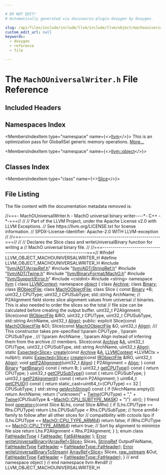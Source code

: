 ```yaml
---

# DO NOT EDIT!
# Automatically generated via docusaurus-plugin-doxygen by Doxygen.

slug: /api/files/include/include/llvm/include/llvm/object/machouniversalwriter-h
custom_edit_url: null
keywords:
  - doxygen
  - reference
  - file

---
```





# The `MachOUniversalWriter.h` File Reference

<DoxygenPage pluginConfig={pluginConfig}>



## Included Headers

<IncludesList>
<IncludesListItem
  filePath="llvm/ADT/ArrayRef.h"
  permalink="/docs/api/files/include/include/llvm/include/llvm/adt/arrayref-h"
  isLocal="true" />
<IncludesListItem
  filePath="llvm/ADT/StringRef.h"
  permalink="/docs/api/files/include/include/llvm/include/llvm/adt/stringref-h"
  isLocal="true" />
<IncludesListItem
  filePath="llvm/ADT/Twine.h"
  permalink="/docs/api/files/include/include/llvm/include/llvm/adt/twine-h"
  isLocal="true" />
<IncludesListItem
  filePath="llvm/BinaryFormat/MachO.h"
  permalink="/docs/api/files/include/include/llvm/include/llvm/binaryformat/macho-h"
  isLocal="true" />
<IncludesListItem
  filePath="llvm/Support/Error.h"
  permalink="/docs/api/files/include/include/llvm/include/llvm/support/error-h"
  isLocal="true" />
<IncludesListItem
  filePath="cstdint"
  permalink=""
  isLocal="false" />
<IncludesListItem
  filePath="string"
  permalink=""
  isLocal="false" />
</IncludesList>

## Namespaces Index

<MembersIndex>

<MembersIndexItem
  type="namespace"
  name={<><a href="/docs/api/namespaces/llvm">llvm</a></>}>
This is an optimization pass for GlobalISel generic memory operations. <a href="/docs/api/namespaces/llvm/#details">More...</a>
</MembersIndexItem>

<MembersIndexItem
  type="namespace"
  name={<><a href="/docs/api/namespaces/llvm/object">llvm::object</a></>}>
</MembersIndexItem>

</MembersIndex>

## Classes Index

<MembersIndex>

<MembersIndexItem
  type="class"
  name={<><a href="/docs/api/classes/llvm/object/slice">Slice</a></>}>
</MembersIndexItem>

</MembersIndex>


## File Listing

The file content with the documentation metadata removed is:

<ProgramListing>

<Link id="l00001" /><CodeLine lineNumber="1"><span class="doxyHighlightComment">//===- MachOUniversalWriter.h - MachO universal binary writer----&#42;- C++ -&#42;-===//</span></CodeLine>
<Link id="l00002" /><CodeLine lineNumber="2"><span class="doxyHighlightComment">//</span></CodeLine>
<Link id="l00003" /><CodeLine lineNumber="3"><span class="doxyHighlightComment">// Part of the LLVM Project, under the Apache License v2.0 with LLVM Exceptions.</span></CodeLine>
<Link id="l00004" /><CodeLine lineNumber="4"><span class="doxyHighlightComment">// See https://llvm.org/LICENSE.txt for license information.</span></CodeLine>
<Link id="l00005" /><CodeLine lineNumber="5"><span class="doxyHighlightComment">// SPDX-License-Identifier: Apache-2.0 WITH LLVM-exception</span></CodeLine>
<Link id="l00006" /><CodeLine lineNumber="6"><span class="doxyHighlightComment">//</span></CodeLine>
<Link id="l00007" /><CodeLine lineNumber="7"><span class="doxyHighlightComment">//===----------------------------------------------------------------------===//</span></CodeLine>
<Link id="l00008" /><CodeLine lineNumber="8"><span class="doxyHighlightComment">//</span></CodeLine>
<Link id="l00009" /><CodeLine lineNumber="9"><span class="doxyHighlightComment">// Declares the Slice class and writeUniversalBinary function for writing a</span></CodeLine>
<Link id="l00010" /><CodeLine lineNumber="10"><span class="doxyHighlightComment">// MachO universal binary file.</span></CodeLine>
<Link id="l00011" /><CodeLine lineNumber="11"><span class="doxyHighlightComment">//</span></CodeLine>
<Link id="l00012" /><CodeLine lineNumber="12"><span class="doxyHighlightComment">//===----------------------------------------------------------------------===//</span></CodeLine>
<Link id="l00013" /><CodeLine lineNumber="13"></CodeLine>
<Link id="l00014" /><CodeLine lineNumber="14"><span class="doxyHighlightPreprocessor">#ifndef LLVM&#95;OBJECT&#95;MACHOUNIVERSALWRITER&#95;H</span></CodeLine>
<Link id="l00015" /><CodeLine lineNumber="15"><span class="doxyHighlightPreprocessor">#define LLVM&#95;OBJECT&#95;MACHOUNIVERSALWRITER&#95;H</span></CodeLine>
<Link id="l00016" /><CodeLine lineNumber="16"></CodeLine>
<Link id="l00017" /><CodeLine lineNumber="17"><span class="doxyHighlightPreprocessor">#include &quot;<a href="/docs/api/files/include/include/llvm/include/llvm/adt/arrayref-h">llvm/ADT/ArrayRef.h</a>&quot;</span></CodeLine>
<Link id="l00018" /><CodeLine lineNumber="18"><span class="doxyHighlightPreprocessor">#include &quot;<a href="/docs/api/files/include/include/llvm/include/llvm/adt/stringref-h">llvm/ADT/StringRef.h</a>&quot;</span></CodeLine>
<Link id="l00019" /><CodeLine lineNumber="19"><span class="doxyHighlightPreprocessor">#include &quot;<a href="/docs/api/files/include/include/llvm/include/llvm/adt/twine-h">llvm/ADT/Twine.h</a>&quot;</span></CodeLine>
<Link id="l00020" /><CodeLine lineNumber="20"><span class="doxyHighlightPreprocessor">#include &quot;<a href="/docs/api/files/include/include/llvm/include/llvm/binaryformat/macho-h">llvm/BinaryFormat/MachO.h</a>&quot;</span></CodeLine>
<Link id="l00021" /><CodeLine lineNumber="21"><span class="doxyHighlightPreprocessor">#include &quot;<a href="/docs/api/files/include/include/llvm/include/llvm/support/error-h">llvm/Support/Error.h</a>&quot;</span></CodeLine>
<Link id="l00022" /><CodeLine lineNumber="22"><span class="doxyHighlightPreprocessor">#include &lt;cstdint&gt;</span></CodeLine>
<Link id="l00023" /><CodeLine lineNumber="23"><span class="doxyHighlightPreprocessor">#include &lt;string&gt;</span></CodeLine>
<Link id="l00024" /><CodeLine lineNumber="24"></CodeLine>
<Link id="l00025" /><CodeLine lineNumber="25"><span class="doxyHighlightKeyword">namespace </span><span class="doxyHighlight"><a href="/docs/api/namespaces/llvm">llvm</a> &#123;</span></CodeLine>
<Link id="l00026" /><CodeLine lineNumber="26"><span class="doxyHighlightKeyword">class </span><span class="doxyHighlight"><a href="/docs/api/classes/llvm/llvmcontext">LLVMContext</a>;</span></CodeLine>
<Link id="l00027" /><CodeLine lineNumber="27"></CodeLine>
<Link id="l00028" /><CodeLine lineNumber="28"><span class="doxyHighlightKeyword">namespace </span><span class="doxyHighlight"><a href="/docs/api/namespaces/llvm/object">object</a> &#123;</span></CodeLine>
<Link id="l00029" /><CodeLine lineNumber="29"><span class="doxyHighlightKeyword">class </span><span class="doxyHighlight"><a href="/docs/api/classes/llvm/object/archive">Archive</a>;</span></CodeLine>
<Link id="l00030" /><CodeLine lineNumber="30"><span class="doxyHighlightKeyword">class </span><span class="doxyHighlight"><a href="/docs/api/classes/llvm/object/binary">Binary</a>;</span></CodeLine>
<Link id="l00031" /><CodeLine lineNumber="31"><span class="doxyHighlightKeyword">class </span><span class="doxyHighlight"><a href="/docs/api/classes/llvm/object/irobjectfile">IRObjectFile</a>;</span></CodeLine>
<Link id="l00032" /><CodeLine lineNumber="32"><span class="doxyHighlightKeyword">class </span><span class="doxyHighlight"><a href="/docs/api/classes/llvm/object/machoobjectfile">MachOObjectFile</a>;</span></CodeLine>
<Link id="l00033" /><CodeLine lineNumber="33"></CodeLine>
<Link id="l00034" /><CodeLine lineNumber="34" lineLink="/docs/api/classes/llvm/object/slice"><span class="doxyHighlightKeyword">class </span><span class="doxyHighlight">Slice &#123;</span></CodeLine>
<Link id="l00035" /><CodeLine lineNumber="35"><span class="doxyHighlight">  </span><span class="doxyHighlightKeyword">const</span><span class="doxyHighlight"> <a href="/docs/api/classes/llvm/object/binary">Binary</a> &#42;B;</span></CodeLine>
<Link id="l00036" /><CodeLine lineNumber="36"><span class="doxyHighlight">  uint32&#95;t CPUType;</span></CodeLine>
<Link id="l00037" /><CodeLine lineNumber="37"><span class="doxyHighlight">  uint32&#95;t CPUSubType;</span></CodeLine>
<Link id="l00038" /><CodeLine lineNumber="38"><span class="doxyHighlight">  std::string ArchName;</span></CodeLine>
<Link id="l00039" /><CodeLine lineNumber="39"></CodeLine>
<Link id="l00040" /><CodeLine lineNumber="40"><span class="doxyHighlight">  </span><span class="doxyHighlightComment">// P2Alignment field stores slice alignment values from universal</span></CodeLine>
<Link id="l00041" /><CodeLine lineNumber="41"><span class="doxyHighlight">  </span><span class="doxyHighlightComment">// binaries. This is also needed to order the slices so the total</span></CodeLine>
<Link id="l00042" /><CodeLine lineNumber="42"><span class="doxyHighlight">  </span><span class="doxyHighlightComment">// file size can be calculated before creating the output buffer.</span></CodeLine>
<Link id="l00043" /><CodeLine lineNumber="43"><span class="doxyHighlight">  uint32&#95;t P2Alignment;</span></CodeLine>
<Link id="l00044" /><CodeLine lineNumber="44"></CodeLine>
<Link id="l00045" /><CodeLine lineNumber="45"><span class="doxyHighlight">  Slice(</span><span class="doxyHighlightKeyword">const</span><span class="doxyHighlight"> <a href="/docs/api/classes/llvm/object/irobjectfile">IRObjectFile</a> &amp;IRO, uint32&#95;t CPUType, uint32&#95;t CPUSubType,</span></CodeLine>
<Link id="l00046" /><CodeLine lineNumber="46"><span class="doxyHighlight">        std::string ArchName, uint32&#95;t <a href="/docs/api/structs/llvm/align">Align</a>);</span></CodeLine>
<Link id="l00047" /><CodeLine lineNumber="47"></CodeLine>
<Link id="l00048" /><CodeLine lineNumber="48"><span class="doxyHighlightKeyword">public</span><span class="doxyHighlight">:</span></CodeLine>
<Link id="l00049" /><CodeLine lineNumber="49"><span class="doxyHighlight">  </span><span class="doxyHighlightKeyword">explicit</span><span class="doxyHighlight"> Slice(</span><span class="doxyHighlightKeyword">const</span><span class="doxyHighlight"> <a href="/docs/api/classes/llvm/object/machoobjectfile">MachOObjectFile</a> &amp;O);</span></CodeLine>
<Link id="l00050" /><CodeLine lineNumber="50"></CodeLine>
<Link id="l00051" /><CodeLine lineNumber="51"><span class="doxyHighlight">  Slice(</span><span class="doxyHighlightKeyword">const</span><span class="doxyHighlight"> <a href="/docs/api/classes/llvm/object/machoobjectfile">MachOObjectFile</a> &amp;O, uint32&#95;t <a href="/docs/api/structs/llvm/align">Align</a>);</span></CodeLine>
<Link id="l00052" /><CodeLine lineNumber="52"></CodeLine>
<Link id="l00053" /><CodeLine lineNumber="53"><span class="doxyHighlightComment">  /// This constructor takes pre-specified \\param CPUType , \\param CPUSubType ,</span></CodeLine>
<Link id="l00054" /><CodeLine lineNumber="54"><span class="doxyHighlightComment">  /// \\param ArchName , \\param Align instead of inferring them from the archive</span></CodeLine>
<Link id="l00055" /><CodeLine lineNumber="55"><span class="doxyHighlightComment">  /// members.</span></CodeLine>
<Link id="l00056" /><CodeLine lineNumber="56"><span class="doxyHighlight">  Slice(</span><span class="doxyHighlightKeyword">const</span><span class="doxyHighlight"> <a href="/docs/api/classes/llvm/object/archive">Archive</a> &amp;<a href="/docs/api/files/lib/lib/ir/builtingcs-cpp/#a2e38c85003a042421cde1647632d0b72">A</a>, uint32&#95;t CPUType, uint32&#95;t CPUSubType,</span></CodeLine>
<Link id="l00057" /><CodeLine lineNumber="57"><span class="doxyHighlight">        std::string ArchName, uint32&#95;t <a href="/docs/api/structs/llvm/align">Align</a>);</span></CodeLine>
<Link id="l00058" /><CodeLine lineNumber="58"></CodeLine>
<Link id="l00059" /><CodeLine lineNumber="59"><span class="doxyHighlight">  </span><span class="doxyHighlightKeyword">static</span><span class="doxyHighlight"> <a href="/docs/api/classes/llvm/expected">Expected&lt;Slice&gt;</a> <a href="/docs/api/classes/llvm/object/slice/#adbb4dbd1eb3f1a9959da3bf6baf327e4">create</a>(</span><span class="doxyHighlightKeyword">const</span><span class="doxyHighlight"> <a href="/docs/api/classes/llvm/object/archive">Archive</a> &amp;<a href="/docs/api/files/lib/lib/ir/builtingcs-cpp/#a2e38c85003a042421cde1647632d0b72">A</a>,</span></CodeLine>
<Link id="l00060" /><CodeLine lineNumber="60"><span class="doxyHighlight">                                <a href="/docs/api/classes/llvm/llvmcontext">LLVMContext</a> &#42;LLVMCtx = </span><span class="doxyHighlightKeyword">nullptr</span><span class="doxyHighlight">);</span></CodeLine>
<Link id="l00061" /><CodeLine lineNumber="61"></CodeLine>
<Link id="l00062" /><CodeLine lineNumber="62"><span class="doxyHighlight">  </span><span class="doxyHighlightKeyword">static</span><span class="doxyHighlight"> <a href="/docs/api/classes/llvm/expected">Expected&lt;Slice&gt;</a> <a href="/docs/api/classes/llvm/object/slice/#adbb4dbd1eb3f1a9959da3bf6baf327e4">create</a>(</span><span class="doxyHighlightKeyword">const</span><span class="doxyHighlight"> <a href="/docs/api/classes/llvm/object/irobjectfile">IRObjectFile</a> &amp;IRO, uint32&#95;t <a href="/docs/api/structs/llvm/align">Align</a>);</span></CodeLine>
<Link id="l00063" /><CodeLine lineNumber="63"></CodeLine>
<Link id="l00064" /><CodeLine lineNumber="64" lineLink="/docs/api/classes/llvm/object/slice/#a9e261eb1e1b49d7eab4202d8791ebed9"><span class="doxyHighlight">  </span><span class="doxyHighlightKeywordType">void</span><span class="doxyHighlight"> <a href="/docs/api/classes/llvm/object/slice/#a9e261eb1e1b49d7eab4202d8791ebed9">setP2Alignment</a>(uint32&#95;t <a href="/docs/api/structs/llvm/align">Align</a>) &#123; P2Alignment = <a href="/docs/api/structs/llvm/align">Align</a>; &#125;</span></CodeLine>
<Link id="l00065" /><CodeLine lineNumber="65"></CodeLine>
<Link id="l00066" /><CodeLine lineNumber="66" lineLink="/docs/api/classes/llvm/object/slice/#a895e961b00614c38f273f9064160d804"><span class="doxyHighlight">  </span><span class="doxyHighlightKeyword">const</span><span class="doxyHighlight"> <a href="/docs/api/classes/llvm/object/binary">Binary</a> &#42;<a href="/docs/api/classes/llvm/object/slice/#a895e961b00614c38f273f9064160d804">getBinary</a>()</span><span class="doxyHighlightKeyword"> const </span><span class="doxyHighlight">&#123; </span><span class="doxyHighlightKeywordFlow">return</span><span class="doxyHighlight"> B; &#125;</span></CodeLine>
<Link id="l00067" /><CodeLine lineNumber="67"></CodeLine>
<Link id="l00068" /><CodeLine lineNumber="68" lineLink="/docs/api/classes/llvm/object/slice/#a719649852c4e3f93c4c2e6ee7d471c10"><span class="doxyHighlight">  uint32&#95;t <a href="/docs/api/classes/llvm/object/slice/#a719649852c4e3f93c4c2e6ee7d471c10">getCPUType</a>()</span><span class="doxyHighlightKeyword"> const </span><span class="doxyHighlight">&#123; </span><span class="doxyHighlightKeywordFlow">return</span><span class="doxyHighlight"> CPUType; &#125;</span></CodeLine>
<Link id="l00069" /><CodeLine lineNumber="69"></CodeLine>
<Link id="l00070" /><CodeLine lineNumber="70" lineLink="/docs/api/classes/llvm/object/slice/#ac06862509ab6322a92d3befcf3dffa45"><span class="doxyHighlight">  uint32&#95;t <a href="/docs/api/classes/llvm/object/slice/#ac06862509ab6322a92d3befcf3dffa45">getCPUSubType</a>()</span><span class="doxyHighlightKeyword"> const </span><span class="doxyHighlight">&#123; </span><span class="doxyHighlightKeywordFlow">return</span><span class="doxyHighlight"> CPUSubType; &#125;</span></CodeLine>
<Link id="l00071" /><CodeLine lineNumber="71"></CodeLine>
<Link id="l00072" /><CodeLine lineNumber="72" lineLink="/docs/api/classes/llvm/object/slice/#a0bd5295141b2f2d5152636fe20704cc3"><span class="doxyHighlight">  uint32&#95;t <a href="/docs/api/classes/llvm/object/slice/#a0bd5295141b2f2d5152636fe20704cc3">getP2Alignment</a>()</span><span class="doxyHighlightKeyword"> const </span><span class="doxyHighlight">&#123; </span><span class="doxyHighlightKeywordFlow">return</span><span class="doxyHighlight"> P2Alignment; &#125;</span></CodeLine>
<Link id="l00073" /><CodeLine lineNumber="73"></CodeLine>
<Link id="l00074" /><CodeLine lineNumber="74" lineLink="/docs/api/classes/llvm/object/slice/#af6079fdaadaa2bd7b132dfb946e74e65"><span class="doxyHighlight">  uint64&#95;t <a href="/docs/api/classes/llvm/object/slice/#af6079fdaadaa2bd7b132dfb946e74e65">getCPUID</a>()</span><span class="doxyHighlightKeyword"> const </span><span class="doxyHighlight">&#123;</span></CodeLine>
<Link id="l00075" /><CodeLine lineNumber="75"><span class="doxyHighlight">    </span><span class="doxyHighlightKeywordFlow">return</span><span class="doxyHighlight"> </span><span class="doxyHighlightKeyword">static&#95;cast&lt;</span><span class="doxyHighlight">uint64&#95;t</span><span class="doxyHighlightKeyword">&gt;</span><span class="doxyHighlight">(CPUType) &lt;&lt; 32 | CPUSubType;</span></CodeLine>
<Link id="l00076" /><CodeLine lineNumber="76"><span class="doxyHighlight">  &#125;</span></CodeLine>
<Link id="l00077" /><CodeLine lineNumber="77"></CodeLine>
<Link id="l00078" /><CodeLine lineNumber="78" lineLink="/docs/api/classes/llvm/object/slice/#a82af3af6273906e602a7e1a384124eef"><span class="doxyHighlight">  std::string <a href="/docs/api/classes/llvm/object/slice/#a82af3af6273906e602a7e1a384124eef">getArchString</a>()</span><span class="doxyHighlightKeyword"> const </span><span class="doxyHighlight">&#123;</span></CodeLine>
<Link id="l00079" /><CodeLine lineNumber="79"><span class="doxyHighlight">    </span><span class="doxyHighlightKeywordFlow">if</span><span class="doxyHighlight"> (!ArchName.empty())</span></CodeLine>
<Link id="l00080" /><CodeLine lineNumber="80"><span class="doxyHighlight">      </span><span class="doxyHighlightKeywordFlow">return</span><span class="doxyHighlight"> ArchName;</span></CodeLine>
<Link id="l00081" /><CodeLine lineNumber="81"><span class="doxyHighlight">    </span><span class="doxyHighlightKeywordFlow">return</span><span class="doxyHighlight"> (</span><span class="doxyHighlightStringLiteral">&quot;unknown(&quot;</span><span class="doxyHighlight"> + <a href="/docs/api/classes/llvm/twine">Twine</a>(CPUType) + </span><span class="doxyHighlightStringLiteral">&quot;,&quot;</span><span class="doxyHighlight"> +</span></CodeLine>
<Link id="l00082" /><CodeLine lineNumber="82"><span class="doxyHighlight">            <a href="/docs/api/classes/llvm/twine">Twine</a>(CPUSubType &amp; ~<a href="/docs/api/namespaces/llvm/macho/#aefdb2fb41f0943557d9436ec51c6ab08af6e05a7fc658dcb0b82b70cb66497529">MachO::CPU&#95;SUBTYPE&#95;MASK</a>) + </span><span class="doxyHighlightStringLiteral">&quot;)&quot;</span><span class="doxyHighlight">)</span></CodeLine>
<Link id="l00083" /><CodeLine lineNumber="83"><span class="doxyHighlight">        .str();</span></CodeLine>
<Link id="l00084" /><CodeLine lineNumber="84"><span class="doxyHighlight">  &#125;</span></CodeLine>
<Link id="l00085" /><CodeLine lineNumber="85"></CodeLine>
<Link id="l00086" /><CodeLine lineNumber="86" lineLink="/docs/api/classes/llvm/object/slice/#afb1fd739da32b1e6cf27dccf6e91d5ba"><span class="doxyHighlight">  </span><span class="doxyHighlightKeyword">friend</span><span class="doxyHighlight"> </span><span class="doxyHighlightKeywordType">bool</span><span class="doxyHighlight"> <a href="/docs/api/classes/llvm/object/slice/#afb1fd739da32b1e6cf27dccf6e91d5ba">operator&lt;</a>(</span><span class="doxyHighlightKeyword">const</span><span class="doxyHighlight"> Slice &amp;Lhs, </span><span class="doxyHighlightKeyword">const</span><span class="doxyHighlight"> Slice &amp;Rhs) &#123;</span></CodeLine>
<Link id="l00087" /><CodeLine lineNumber="87"><span class="doxyHighlight">    </span><span class="doxyHighlightKeywordFlow">if</span><span class="doxyHighlight"> (Lhs.CPUType == Rhs.CPUType)</span></CodeLine>
<Link id="l00088" /><CodeLine lineNumber="88"><span class="doxyHighlight">      </span><span class="doxyHighlightKeywordFlow">return</span><span class="doxyHighlight"> Lhs.CPUSubType &lt; Rhs.CPUSubType;</span></CodeLine>
<Link id="l00089" /><CodeLine lineNumber="89"><span class="doxyHighlight">    </span><span class="doxyHighlightComment">// force arm64-family to follow after all other slices for</span></CodeLine>
<Link id="l00090" /><CodeLine lineNumber="90"><span class="doxyHighlight">    </span><span class="doxyHighlightComment">// compatibility with cctools lipo</span></CodeLine>
<Link id="l00091" /><CodeLine lineNumber="91"><span class="doxyHighlight">    </span><span class="doxyHighlightKeywordFlow">if</span><span class="doxyHighlight"> (Lhs.CPUType == <a href="/docs/api/namespaces/llvm/macho/#af2acbc063e449084ba33f738a700ce47a33fddb0190d728c25e266a22d64bd7ad">MachO::CPU&#95;TYPE&#95;ARM64</a>)</span></CodeLine>
<Link id="l00092" /><CodeLine lineNumber="92"><span class="doxyHighlight">      </span><span class="doxyHighlightKeywordFlow">return</span><span class="doxyHighlight"> </span><span class="doxyHighlightKeyword">false</span><span class="doxyHighlight">;</span></CodeLine>
<Link id="l00093" /><CodeLine lineNumber="93"><span class="doxyHighlight">    </span><span class="doxyHighlightKeywordFlow">if</span><span class="doxyHighlight"> (Rhs.CPUType == <a href="/docs/api/namespaces/llvm/macho/#af2acbc063e449084ba33f738a700ce47a33fddb0190d728c25e266a22d64bd7ad">MachO::CPU&#95;TYPE&#95;ARM64</a>)</span></CodeLine>
<Link id="l00094" /><CodeLine lineNumber="94"><span class="doxyHighlight">      </span><span class="doxyHighlightKeywordFlow">return</span><span class="doxyHighlight"> </span><span class="doxyHighlightKeyword">true</span><span class="doxyHighlight">;</span></CodeLine>
<Link id="l00095" /><CodeLine lineNumber="95"><span class="doxyHighlight">    </span><span class="doxyHighlightComment">// Sort by alignment to minimize file size</span></CodeLine>
<Link id="l00096" /><CodeLine lineNumber="96"><span class="doxyHighlight">    </span><span class="doxyHighlightKeywordFlow">return</span><span class="doxyHighlight"> Lhs.P2Alignment &lt; Rhs.P2Alignment;</span></CodeLine>
<Link id="l00097" /><CodeLine lineNumber="97"><span class="doxyHighlight">  &#125;</span></CodeLine>
<Link id="l00098" /><CodeLine lineNumber="98"><span class="doxyHighlight">&#125;;</span></CodeLine>
<Link id="l00099" /><CodeLine lineNumber="99"></CodeLine>
<Link id="l00100" /><CodeLine lineNumber="100" lineLink="/docs/api/namespaces/llvm/object/#ac8d6a56e27f4f7bea6b554a42b6024dba414d0ba2723aa39522e351df39d8a6d3"><span class="doxyHighlightKeyword">enum class</span><span class="doxyHighlight"> <a href="/docs/api/namespaces/llvm/object/#ac8d6a56e27f4f7bea6b554a42b6024db">FatHeaderType</a> &#123; <a href="/docs/api/namespaces/llvm/object/#ac8d6a56e27f4f7bea6b554a42b6024dba767f8f0e00d5de8b4c861e16cbc227f7">FatHeader</a>, <a href="/docs/api/namespaces/llvm/object/#ac8d6a56e27f4f7bea6b554a42b6024dba414d0ba2723aa39522e351df39d8a6d3">Fat64Header</a> &#125;;</span></CodeLine>
<Link id="l00101" /><CodeLine lineNumber="101"></CodeLine>
<Link id="l00102" /><CodeLine lineNumber="102"><span class="doxyHighlight"><a href="/docs/api/classes/llvm/error">Error</a> <a href="/docs/api/namespaces/llvm/object/#a747323aef7153b9358ab839fdcfc4468">writeUniversalBinary</a>(<a href="/docs/api/classes/llvm/arrayref">ArrayRef&lt;Slice&gt;</a> Slices, <a href="/docs/api/classes/llvm/stringref">StringRef</a> OutputFileName,</span></CodeLine>
<Link id="l00103" /><CodeLine lineNumber="103"><span class="doxyHighlight">                           <a href="/docs/api/namespaces/llvm/object/#ac8d6a56e27f4f7bea6b554a42b6024db">FatHeaderType</a> <a href="/docs/api/namespaces/llvm/object/#ac8d6a56e27f4f7bea6b554a42b6024dba767f8f0e00d5de8b4c861e16cbc227f7">FatHeader</a> = <a href="/docs/api/namespaces/llvm/object/#ac8d6a56e27f4f7bea6b554a42b6024dba767f8f0e00d5de8b4c861e16cbc227f7">FatHeaderType::FatHeader</a>);</span></CodeLine>
<Link id="l00104" /><CodeLine lineNumber="104"></CodeLine>
<Link id="l00105" /><CodeLine lineNumber="105"><span class="doxyHighlight"><a href="/docs/api/classes/llvm/error">Error</a> <a href="/docs/api/namespaces/llvm/object/#a948d67dcc777891db830488aaa2ff78d">writeUniversalBinaryToStream</a>(</span></CodeLine>
<Link id="l00106" /><CodeLine lineNumber="106"><span class="doxyHighlight">    <a href="/docs/api/classes/llvm/arrayref">ArrayRef&lt;Slice&gt;</a> Slices, <a href="/docs/api/classes/llvm/raw-ostream">raw&#95;ostream</a> &amp;Out,</span></CodeLine>
<Link id="l00107" /><CodeLine lineNumber="107"><span class="doxyHighlight">    <a href="/docs/api/namespaces/llvm/object/#ac8d6a56e27f4f7bea6b554a42b6024db">FatHeaderType</a> <a href="/docs/api/namespaces/llvm/object/#ac8d6a56e27f4f7bea6b554a42b6024dba767f8f0e00d5de8b4c861e16cbc227f7">FatHeader</a> = <a href="/docs/api/namespaces/llvm/object/#ac8d6a56e27f4f7bea6b554a42b6024dba767f8f0e00d5de8b4c861e16cbc227f7">FatHeaderType::FatHeader</a>);</span></CodeLine>
<Link id="l00108" /><CodeLine lineNumber="108"></CodeLine>
<Link id="l00109" /><CodeLine lineNumber="109"><span class="doxyHighlight">&#125; </span><span class="doxyHighlightComment">// end namespace object</span></CodeLine>
<Link id="l00110" /><CodeLine lineNumber="110"></CodeLine>
<Link id="l00111" /><CodeLine lineNumber="111"><span class="doxyHighlight">&#125; </span><span class="doxyHighlightComment">// end namespace llvm</span></CodeLine>
<Link id="l00112" /><CodeLine lineNumber="112"></CodeLine>
<Link id="l00113" /><CodeLine lineNumber="113"><span class="doxyHighlightPreprocessor">#endif </span><span class="doxyHighlightComment">// LLVM&#95;OBJECT&#95;MACHOUNIVERSALWRITER&#95;H</span></CodeLine>

</ProgramListing>


</DoxygenPage>
